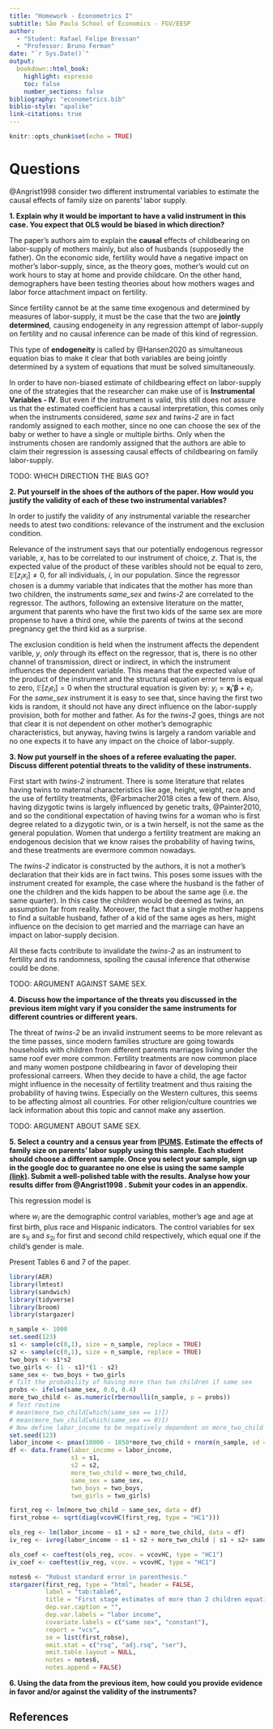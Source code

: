 ```yaml
---
title: "Homework - Econometrics I"
subtitle: São Paulo School of Economics - FGV/EESP
author: 
  - "Student: Rafael Felipe Bressan" 
  - "Professor: Bruno Ferman"
date: "`r Sys.Date()`"
output: 
  bookdown::html_book:
    highlight: espresso
    toc: false
    number_sections: false
bibliography: "econometrics.bib"
biblio-style: "apalike"
link-citations: true
---
```


```r
knitr::opts_chunk$set(echo = TRUE)
```

# Questions

@Angrist1998 consider two different instrumental variables to estimate the causal effects of family size on parents’ labor supply.

**1. Explain why it would be important to have a valid instrument in this case. You expect that OLS would be biased in which direction?**

The paper's authors aim to explain the **causal** effects of childbearing on labor-supply of mothers mainly, but also of husbands (supposedly the father). On the economic side, fertility would have a negative impact on mother's labor-supply, since, as the theory goes, mother's would cut on work hours to stay at home and provide childcare. On the other hand, demographers have been testing theories about how mothers wages and labor force attachment impact on fertility.

Since fertility cannot be at the same time exogenous and determined by measures of labor-supply, it must be the case that the two are **jointly determined**, causing endogeneity in any regression attempt of labor-supply on fertility and no causal inference can be made of this kind of regression.

This type of **endogeneity** is called by @Hansen2020 as simultaneous equation bias to make it clear that both variables are being jointly determined by a system of equations that must be solved simultaneously.

In order to have non-biased estimate of childbearing effect on labor-supply one of the strategies that the researcher can make use of is **Instrumental Variables - IV**. But even if the instrument is valid, this still does not assure us that the estimated coefficient has a causal interpretation, this comes only when the instruments considered, _same sex_ and _twins-2_ are in fact randomly assigned to each mother, since no one can choose the sex of the baby or wether to have a single or multiple births. Only when the instruments chosen are randomly assigned that the authors are able to claim their regression is assessing causal effects of childbearing on family labor-supply.

TODO: WHICH DIRECTION THE BIAS GO?

**2. Put yourself in the shoes of the authors of the paper. How would you justify the validity of each of these two instrumental variables?**

In order to justify the validity of any instrumental variable the researcher needs to atest two conditions: relevance of the instrument and the exclusion condition.

Relevance of the instrument says that our potentially endogenous regressor variable, $x$, has to be correlated to our instrument of choice, $z$. That is, the expected value of the product of these varibles should not be equal to zero, $\mathbb{E}[z_i x_i]\neq 0$, for all individuals, $i$, in our population. Since the regressor chosen is a dummy variable that indicates that the mother has more than two children, the instruments _same_sex_ and _twins-2_ are correlated to the regressor. The authors, following an extensive literature on the matter, argument that parents who have the first two kids of the same sex are more propense to have a third one, while the parents of twins at the second pregnancy get the third kid as a surprise.

The exclusion condition is held when the instrument affects the dependent varible, $y$, _only_ through its effect on the regressor, that is, there is no other channel of transmission, direct or indirect, in which the instrument influences the dependent variable. This means that the expected value of the product of the instrument and the structural equation error term is equal to zero, $\mathbb{E}[z_ie_i]=0$ when the structural equation is given by: $y_i=\mathbf{x_i'\beta}+e_i$. For the _same_sex_ instrument it is easy to see that, since having the first two kids is random, it should not have any direct influence on the labor-supply provision, both for mother and father. As for the _twins-2_ goes, things are not that clear it is not dependent on other mother's demographic characteristics, but anyway, having twins is largely a random variable and no one expects it to have any impact on the choice of labor-supply.

**3. Now put yourself in the shoes of a referee evaluating the paper. Discuss different potential threats to the validity of these instruments.**

First start with _twins-2_ instrument. There is some literature that relates having twins to maternal characteristics like age, height, weight, race and the use of fertility treatments, @Farbmacher2018 cites a few of them. Also, having dizygotic twins is largely influenced by genetic traits, @Painter2010, and so the conditional expectation of having twins for a woman who is first degree related to a dizygotic twin, or is a twin herself, is not the same as the general population. Women that undergo a fertility treatment are making an endogenous decision that we know raises the probability of having twins, and these treatments are evermore common nowadays. 

The _twins-2_ indicator is constructed by the authors, it is not a mother's declaration that their kids are in fact twins. This poses some issues with the instrument created for example, the case where the husband is the father of one the children and the kids happen to be about the same age (i.e. the same quarter). In this case the children would be deemed as twins, an assumption far from reality. Moreover, the fact that a single mother happens to find a suitable husband, father of a kid of the same ages as hers, might influence on the decision to get married and the marriage can have an impact on labor-supply decision. 

All these facts contribute to invalidate the _twins-2_ as an instrument to fertility and its randomness, spoiling the causal inference that otherwise could be done.

TODO: ARGUMENT AGAINST SAME SEX.

**4. Discuss how the importance of the threats you discussed in the previous item might vary if you consider the same instruments for different countries or different years.**

The threat of _twins-2_ be an invalid instrument seems to be more relevant as the time passes, since modern families structure are going towards households with children from different parents marriages living under the same roof ever more common. Fertility treatments are now common place and many women postpone childbearing in favor of developing their professional carreers. When they decide to have a child, the age factor might influence in the necessity of fertility treatment and thus raising the probability of having twins. Especially on the Western cultures, this seems to be affecting almost all countries. For other religion/culture countries we lack information about this topic and cannot make any assertion.

TODO: ARGUMENT ABOUT SAME SEX.

**5. Select a country and a census year from [IPUMS](https://international.ipums.org/international/index.shtml). Estimate the effects of family size on parents’ labor supply using this sample. Each student should choose a different sample. Once you select your sample, sign up in the google doc to guarantee no one else is using the same sample [(link)](https://docs.google.com/spreadsheets/d/1tI9acQk0LdPMhXMwQoVlOex1fnxsqmf8-anfytZoZgc/edit?usp=sharing). Submit a well-polished table with the results. Analyse how your results differ from @Angrist1998 . Submit your codes in an appendix.**

This regression model is 


\begin{equation}
y_i=\alpha_0'w_i+\alpha_1 s_{1i}+\alpha_2 s_{2i}+\beta x_i+\varepsilon_i
(\#eq:structural)
\end{equation}

\begin{equation}
x_i=\pi_0'w_i + \pi_1 s_{1i} + \pi_2 s_{2i} + \gamma same\_sex_i+\eta_i
(\#eq:first-stage)
\end{equation}

where $w_i$ are the demographic control variables, mother's age and age at first birth, plus race and Hispanic indicators. The control variables for sex are $s_{1i}$ and $s_{2i}$ for first and second child respectively, which equal one if the child's gender is male.

Present Tables 6 and 7 of the paper.

```r
library(AER)
library(lmtest)
library(sandwich)
library(tidyverse)
library(broom)
library(stargazer)
```

```r
n_sample <- 1000
set.seed(123)
s1 <- sample(c(0,1), size = n_sample, replace = TRUE)
s2 <- sample(c(0,1), size = n_sample, replace = TRUE)
two_boys <- s1*s2
two_girls <- (1 - s1)*(1 - s2)
same_sex <- two_boys + two_girls
# Tilt the probability of having more than two children if same sex
probs <- ifelse(same_sex, 0.6, 0.4)
more_two_child <- as.numeric(rbernoulli(n_sample, p = probs))
# Test routine
# mean(more_two_child[which(same_sex == 1)])
# mean(more_two_child[which(same_sex == 0)])
# Now define labor_income to be negatively dependent on more_two_child
set.seed(123)
labor_income <- pmax(10000 - 1850*more_two_child + rnorm(n_sample, sd = 1000), 0)
df <- data.frame(labor_income = labor_income,
                 s1 = s1,
                 s2 = s2,
                 more_two_child = more_two_child,
                 same_sex = same_sex,
                 two_boys = two_boys,
                 two_girls = two_girls)
```

```r
first_reg <- lm(more_two_child ~ same_sex, data = df)
first_robse <- sqrt(diag(vcovHC(first_reg, type = "HC1")))
```

```r
ols_reg <- lm(labor_income ~ s1 + s2 + more_two_child, data = df)
iv_reg <- ivreg(labor_income ~ s1 + s2 + more_two_child | s1 + s2+ same_sex, data = df)

ols_coef <- coeftest(ols_reg, vcov. = vcovHC, type = "HC1")
iv_coef <- coeftest(iv_reg, vcov. = vcovHC, type = "HC1")
```

```r
notes6 <- "Robust standard error in parenthesis."
stargazer(first_reg, type = "html", header = FALSE,
          label = "tab:table6",
          title = "First stage estimates of more than 2 children equation.",
          dep.var.caption = "",
          dep.var.labels = "labor income",
          covariate.labels = c("same sex", "constant"),
          report = "vcs",
          se = list(first_robse),
          omit.stat = c("rsq", "adj.rsq", "ser"),
          omit.table.layout = NULL,
          notes = notes6,
          notes.append = FALSE)
```

**6. Using the data from the previous item, how could you provide evidence in favor and/or against the validity of the instruments?**

## References {-}